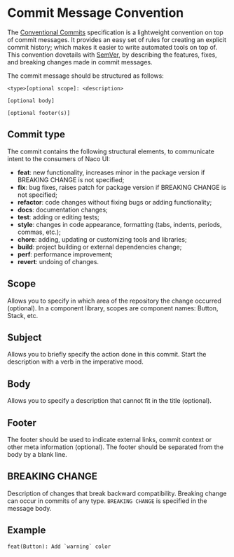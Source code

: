 
<Meta title="Documentation/Development/Commit message convention" />

# Commit Message Convention

The [Conventional Commits](https://www.conventionalcommits.org/en/v1.0.0/) specification is a lightweight convention on top of commit messages. It provides an easy set of rules for creating an explicit commit history; which makes it easier to write automated tools on top of. This convention dovetails with [SemVer](https://semver.org/), by describing the features, fixes, and breaking changes made in commit messages.

The commit message should be structured as follows:

```
<type>[optional scope]: <description>

[optional body]

[optional footer(s)]
```

## Commit type

The commit contains the following structural elements, to communicate intent to the consumers of Naco UI:

- **feat**: new functionality, increases minor in the package version if BREAKING CHANGE is not specified;
- **fix**: bug fixes, raises patch for package version if BREAKING CHANGE is not specified;
- **refactor**: code changes without fixing bugs or adding functionality;
- **docs**: documentation changes;
- **test**: adding or editing tests;
- **style**: changes in code appearance, formatting (tabs, indents, periods, commas, etc.);
- **chore**: adding, updating or customizing tools and libraries;
- **build**: project building or external dependencies change;
- **perf**: performance improvement;
- **revert**: undoing of changes.

## Scope

Allows you to specify in which area of the repository the change occurred (optional). In a component library, scopes are component names: Button, Stack, etc.

## Subject

Allows you to briefly specify the action done in this commit. Start the description with a verb in the imperative mood.

## Body

Allows you to specify a description that cannot fit in the title (optional).

## Footer

The footer should be used to indicate external links, commit context or other meta information (optional). The footer should be separated from the body by a blank line.

## BREAKING CHANGE

Description of changes that break backward compatibility. Breaking change can occur in commits of any type. `BREAKING CHANGE` is specified in the message body.

## Example

```
feat(Button): Add `warning` color
```
